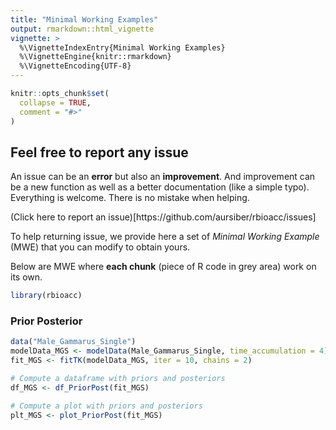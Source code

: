 ```yaml
---
title: "Minimal Working Examples"
output: rmarkdown::html_vignette
vignette: >
  %\VignetteIndexEntry{Minimal Working Examples}
  %\VignetteEngine{knitr::rmarkdown}
  %\VignetteEncoding{UTF-8}
---
```


```r
knitr::opts_chunk$set(
  collapse = TRUE,
  comment = "#>"
)
```

## Feel free to report any issue

An issue can be an **error** but also an **improvement**. And improvement can be
a new function as well as a better documentation (like a simple typo).
Everything is welcome. There is no mistake when helping.

(Click here to report an issue)[https://github.com/aursiber/rbioacc/issues]

To help returning issue, we provide here a set of *Minimal Working Example* (MWE)
that you can modify to obtain yours.

Below are MWE where **each chunk** (piece of R code in grey area) work on its own.


```r
library(rbioacc)
```

### Prior Posterior

```r
data("Male_Gammarus_Single")
modelData_MGS <- modelData(Male_Gammarus_Single, time_accumulation = 4)
fit_MGS <- fitTK(modelData_MGS, iter = 10, chains = 2)

# Compute a dataframe with priors and posteriors
df_MGS <- df_PriorPost(fit_MGS)

# Compute a plot with priors and posteriors
plt_MGS <- plot_PriorPost(fit_MGS)
```

